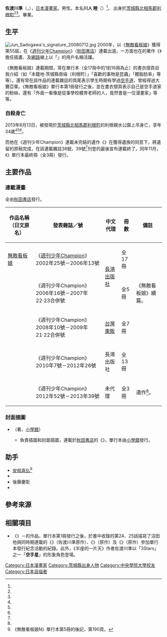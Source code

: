 {{Infobox comics creator
| 名稱 = 佐渡川準
| 外文名 = 
| 外文 = 
| 圖片 = 
| 圖片尺寸 = 
| 圖片簡介 = 
| 本名 = {{lang|ja|川人 睦（かわひと むつみ）}}<ref name="mainichi" />
| 日文名稱 = 佐渡川 準
| 平假名 = さどがわ じゅん
| 羅馬拼音 = Sadogawa Jun
| 筆名 = 
| 出生日期 = 約1979年<ref name="mainichi" /><ref name="akita" /><ref name="yomiuri" /><ref name="comic7" />
| 出生地點 = {{JPN}}[[茨城縣|茨城縣]][[北相馬郡|北相馬郡]][[利根町|利根町]]<ref name="mainichi" /><ref name="akita" /><ref name="yomiuri" />
| 逝世日期 = {{Death date and age|2013|8|13|1979|0|00}}<ref name="mainichi" /><ref name="akita" /><ref name="yomiuri" />
| 逝世地點 = {{JPN}}茨城縣北相馬郡利根町
| 國籍 = {{JPN}}
| 職業 = [[漫畫家|漫畫家]]
| 稱號 = 
| 活動開始 = 2000年
| 活動結束 = 2013年
| 類型 = [[少年漫畫|少年漫畫]]
| 代表作 = 《[[無敵看板娘|無敵看板娘]]》<br/>《{{link-ja|半座的一片天|ハンザスカイ}}》
| 合作人 = 
| 配偶 = 
| 兒女 = 
| 親屬 = 
| 獎項 = 第55屆{{link-ja|週刊少年Champion新人漫畫賞|週刊少年チャンピオン新人まんが賞|新人漫畫獎}}<br />（《無敵看板娘》）
| 簽名 = 
| 網站 = 
| module = 
}}
{{japanese|japanese=佐渡川 準|kana=さどがわ じゅん|romaji=Sadogawa Jun}}
{{japanese|japanese=川人 睦|kana=かわひと むつみ|romaji=Kawahito Mutsumi}}
'''佐渡川準'''（{{lang-ja|佐渡川 準}}，{{bd|約1979年|<ref name="mainichi">{{Cite news|script-title=ja:自殺：連載中の漫画家·佐渡川準さん、茨城の公園で首つり|newspaper=[[每日新聞|每日新聞]]|date=2013-08-13|url=http://mainichi.jp/select/news/20130814ddm041040131000c.html|accessdate=2013-08-13|language=ja|deadurl=yes|archiveurl=https://web.archive.org/web/20130824080237/http://mainichi.jp/select/news/20130814ddm041040131000c.html|archivedate=2013-08-24}}</ref><ref name="akita">{{Cite news|script-title=ja:佐渡川準先生 訃報|newspaper=[[秋田書店|秋田書店]]|date=2013-08-13|url=http://www.akitashoten.co.jp/news/191|accessdate=2013-08-13|language=ja|archive-date=2020-10-19|archive-url=https://web.archive.org/web/20201019150009/https://akitashoten.co.jp/news/191|dead-url=no}}</ref><ref name="yomiuri">{{Cite news |script-title=ja:漫画家の佐渡川準さん、公園で首つり自殺か |newspaper=[[讀賣新聞|讀賣新聞]] |date=2013-08-13 |url=http://www.yomiuri.co.jp/national/news/20130813-OYT1T01087.htm |accessdate=2013-08-13 |archiveurl=https://archive.is/20130813130232/http://www.yomiuri.co.jp/national/news/20130813-OYT1T01087.htm |archivedate=2013-08-13 |language=ja |deadurl=yes }}</ref><ref name="comic7">《無敵看板娘》單行本第7冊書衣折頁的作者介紹。</ref>|2013年|8月13日<ref name="mainichi" /><ref name="akita" /><ref name="yomiuri" />|catIdx=Sadogawa}}），[[日本|日本]][[漫畫家|漫畫家]]。男性。本名'''川人 睦'''（{{lang|ja|かわひと むつみ}}）<ref name="mainichi" />。<!--[[雙子座|雙子座]]<ref name="comic7" />。A型[[血型|血]]<ref name="comic6">《無敵看板娘》單行本第6冊書衣折頁的作者介紹。</ref>。-->出身於[[茨城縣|茨城縣]][[北相馬郡|北相馬郡]][[利根町|利根町]]<ref name="mainichi" /><ref name="yomiuri" />。{{link-ja|中央學院大學 (日本)|中央学院大学 (日本)|中央學院大學}}畢業。

== 生平 ==
[[File:Jun_Sadogawa's_signature_20080712.jpg|thumb]]
2000年，以《[[無敵看板娘|無敵看板娘]]》獲得第55屆{{link-ja|週刊少年Champion新人漫畫賞|週刊少年チャンピオン新人まんが賞|新人漫畫獎}}，在《[[週刊少年Champion|週刊少年Champion]]》（[[秋田書店|秋田書店]]）連載出道。一方面也在{{link-ja|高野秀行|高野秀行 (ノンフィクション作家)}}的著作《{{lang|ja|世界のシワに夢を見ろ！}}》擔任插畫、及[[互聯網|網路]]線上以「{{lang|ja|フリル婦人}}」的用戶名稱活躍。

《無敵看板娘》連載期間，常在單行本（全17冊中的1到16冊為止）的書衣摺頁自我介紹（如「本籍地·茨城縣南端（利根町）」「喜歡的事物是昆蟲」「體脂肪率」等等）。還有常在該作品的連載雜誌的頁尾表示學生時期有學過[[空手道|空手道]]，曾經得過大賽亞軍。《無敵看板娘》單行本第1冊發行之後，並在書衣摺頁表示自己是空手道家{{link-ja|角田信朗|角田信朗}}的粉絲，還有「外面一看像是從事學校體育老師的人，竟然會是一位漫畫家」等等。<!--喜歡的空手道家是[[榎戶哲也|榎戶哲也]]<ref>《無敵看板娘》單行本第2冊書衣摺頁。</ref>。喜歡的歌手有[[B'z|B'z]]、{{link-ja|小島麻由美|小島麻由美}}<ref>《無敵看板娘》單行本第3冊書衣摺頁。</ref>。喜歡的演員是[[水谷豐|水谷豐]]<ref>《無敵看板娘》單行本第4冊書衣摺頁。</ref>。-->

=== 自殺身亡 ===
2013年8月13日，被發現於[[茨城縣|茨城縣]][[北相馬郡|北相馬郡]][[利根町|利根町]]的利根親水公園上吊身亡，享年34歲<ref name="mainichi" /><ref name="akita" /><ref name="yomiuri" />。

而他在《週刊少年Champion》連載未完結的遺作《{{lang|ja|あまねあたためる}}》在獲得遺族的同意下，將遺留的原稿完成，在該連載雜誌38號、39號<ref name="akita" />刊登的最後宣布連載終了。同年11月，《{{lang|ja|あまねあたためる}}》單行本最終冊（全3冊）發行。

== 主要作品 ==
=== 連載漫畫 ===
全由[[秋田書店|秋田書店]]發行。
{|class="wikitable" style="font-size:small"
!作品名稱（日文原名）!!發表雜誌／號!!中文代理!!冊數!!備註
|-
|[[無敵看板娘|無敵看板娘]]||《[[週刊少年Champion|週刊少年Champion]]》2002年25號－2006年13號||rowspan="2"|{{flagicon|TWN}} [[長鴻出版社|長鴻出版社]]||全17冊||
|-
|{{nihongo|無敵看板娘NAPALM|無敵看板娘N（ナパーム）}}||《週刊少年Champion》2006年16號－2007年22·23合併號||全5冊||《無敵看板娘》續篇。
|-
|{{nihongo|{{link-ja|PUNISHER －阿爾特的奇幻冒險|PUNISHER}}|PUNISHER}}||《週刊少年Champion》2008年10號－2009年21·22合併號||{{flagicon|TWN}} [[台灣東販|台灣東販]]||全7冊||
|-
|{{nihongo|{{link-ja|半座的一片天|ハンザスカイ}}|ハンザスカイ}}||《週刊少年Champion》2010年7號－2012年26號||{{flagicon|TWN}} 長鴻出版社||全13冊||
|-
|{{lang|ja|あまねあたためる}}||《週刊少年Champion》2012年52號－2013年39號||未代理||全3冊||遺作<ref name="akita" />。
|}

=== 封面插圖 ===
* {{lang|ja|世界のシワに夢を見ろ！}}（{{link-ja|高野秀行|高野秀行 (ノンフィクション作家)}}著，[[小學館|小學館]]）
** 負責插圖和封面插圖，連載於[[秋田書店|秋田書店]]的《{{link-ja|Young Champion|ヤングチャンピオン}}》，單行本由[[小學館|小學館]]發行。

== 助手 ==
* [[安部真弘|安部真弘]]<ref>《無敵看板娘N》單行本第5冊的後記，第190頁。</ref>
* {{link-ja|稻山覺也|稲山覚也}}
* 後藤慶彰
* {{link-ja|吉谷彌志世|吉谷やしよ}}

== 參考來源 ==
{{reflist}}

== 相關項目 ==
* 《{{link-ja|超級兼職行德魚屋浪漫J|行徳魚屋浪漫スーパーバイトJ}}》－{{link-ja|沼田純|沼田純}}的作品，單行本第1冊發行之後，於書中收錄的第24、25話描寫了沼田他與同時期連載的《{{link-ja|半座的一片天|ハンザスカイ}}》（佐渡川準原作）、《{{link-ja|SUGARLESS (漫畫)|シュガーレス (漫画)|SUGARLESS}}》（{{link-ja|細川雅巳|細川雅巳}}原作）及《{{link-ja|克兒佩洛斯 (漫畫)|ケルベロス (漫画)|克兒佩洛斯}}》（{{lang|ja|フクイタクミ}}原作）參加單行本發行紀念活動的紀錄。此外，《半座的一片天》作者佐渡川準以「3Stars」之一「'''空手星'''」的形象角色登場。

{{Normdaten}}
{{DEFAULTSORT:Sadogawa Jun}}
[[Category:日本漫畫家|Category:日本漫畫家]]
[[Category:茨城縣出身人物|Category:茨城縣出身人物]]
[[Category:中央學院大學校友|Category:中央學院大學校友]]
[[Category:日本自缢者|Category:日本自缢者]]